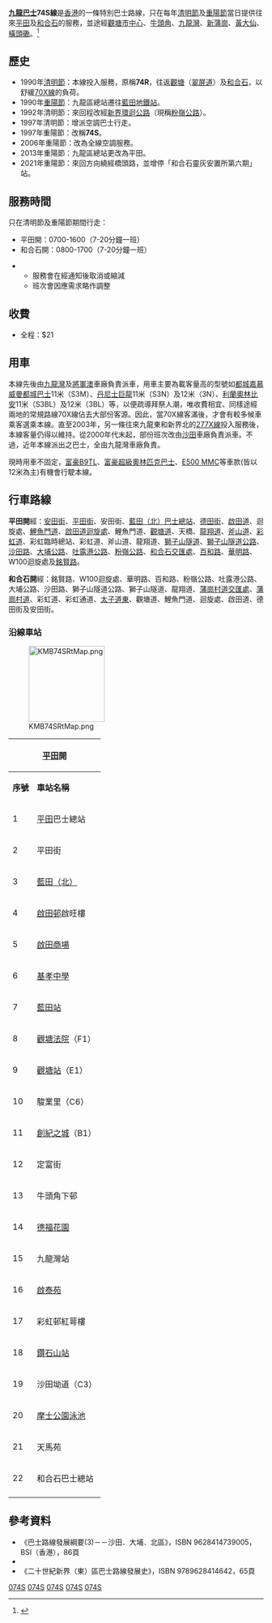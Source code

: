 {{公共汽車路線基礎資訊
|路線名稱             = 九龍巴士74S線
|外文名稱             = KMB Route 74S
|代表圖像             = ATENU40 KMB 74S 14-10-2021.jpg
|代表圖像二           = 
|經營者               = 九龍巴士
|所屬車廠             = 九龍灣車廠（K）
|路線用車             = 不固定
|起點站               = [[平田邨|平田]]
|途經地點             = [[觀塘|觀塘]]、[[牛頭角|牛頭角]]、[[黃大仙_(香港地方)|黃大仙]]、[[獅子山隧道|獅子山隧道]]、[[沙田路_(香港)|沙田路]]、[[吐露港公路|吐露港公路]]、[[粉嶺公路|粉嶺公路]]
|終點站               = [[和合石|和合石]]
|路線性質             = 清明節及重陽節特別路線
|全程行駛里程         = 33.3公里
|全程行車時間         = 60分鐘
|服務時間             = 
|起點站服務時間       = 清明節及重陽節期間：07:00 - 16:00
|終點站服務時間       = 清明節及重陽節期間：08:10 - 17:00
|班次頻率             = 7-20分
|全程收費             = $21
|分段收費站點         = 
|去程分段收費站點     = 
|回程分段收費站點     = 
|服務時間以外替代路線 = [[九龍巴士277X線|九龍巴士277X線]]
|主要競爭交通         = 九龍巴士277X線<br>[[港鐵|港鐵]]
}}

'''[[九龍巴士|九龍巴士]]74S線'''是[[香港|香港]]的一條特別巴士路線，只在每年[[清明節|清明節]]及[[重陽節|重陽節]]當日提供往來[[平田邨|平田]]及[[和合石|和合石]]的服務，並途經[[觀塘市中心|觀塘市中心]]、[[牛頭角|牛頭角]]、[[九龍灣|九龍灣]]、[[新蒲崗|新蒲崗]]、[[黃大仙_(香港地方)|黃大仙]]、[[橫頭磡|橫頭磡]]。<ref>{{Cite web |url=http://www.681busterminal.com/74s.html |title=存档副本 |accessdate=2008-07-18 |archive-date=2020-09-25 |archive-url=https://web.archive.org/web/20200925173249/http://www.681busterminal.com/74s.html |dead-url=no }}</ref>

==歷史==
*1990年[[清明節|清明節]]：本線投入服務，原稱'''74R'''，往返[[觀塘|觀塘]]（[[翠屏道|翠屏道]]）及[[和合石|和合石]]，以舒緩[[九龍巴士70X線|70X線]]的負荷。
*1990年[[重陽節|重陽節]]：九龍區總站遷往[[藍田站_(香港)|藍田地鐵站]]。
*1992年清明節：來回程改經[[新界環迴公路|新界環迴公路]]（現稱[[粉嶺公路|粉嶺公路]]）。
*1997年清明節：增派空調巴士行走。
*1997年重陽節：改稱'''74S'''。
*2006年重陽節：改為全線空調服務。
*2013年重陽節：九龍區總站更改為平田。
*2021年重陽節：來回方向繞經橋頭路，並增停「和合石靈灰安置所第六期」站。

==服務時間==
只在清明節及重陽節期間行走：
*平田開：0700-1600（7-20分鐘一班）
*和合石開：0800-1700（7-20分鐘一班）

**服務會在經通知後取消或縮減
**班次會因應需求略作調整

==收費==
*全程：$21
{{fare-remarks|KMB|fcs=Y}}

==用車==
本線先後由[[九龍灣|九龍灣]]及[[將軍澳|將軍澳]]車廠負責派車，用車主要為載客量高的型號如[[都城嘉慕威曼都城巴士|都城嘉慕威曼都城巴士]]11米（S3M）、[[丹尼士巨龍|丹尼士巨龍]]11米（S3N）及12米（3N）、[[利蘭奧林比安|利蘭奧林比安]]11米（S3BL）及12米（3BL）等，以便疏導拜祭人潮，唯收費相宜、同樣途經兩地的常規路線70X線佔去大部份客源。因此，當70X線客滿後，才會有較多候車乘客選乘本線。直至2003年，另一條往來九龍東和新界北的[[九龍巴士277X線|277X線]]投入服務後，本線客量仍得以維持。從2000年代末起，部份班次改由[[沙田_(香港)|沙田]]車廠負責派車。不過，近年本線派出之巴士，全由九龍灣車廠負責。

現時用車不固定，[[富豪B9TL|富豪B9TL]]、[[富豪超級奧林匹克巴士|富豪超級奧林匹克巴士]]、[[E500_MMC|E500 MMC]]等車款(皆以12米為主)有機會行駛本線。

==行車路線==
'''平田開'''經：[[安田街|安田街]]、[[平田街|平田街]]、安田街、[[藍田（北）巴士總站|藍田（北）巴士總站]]、[[德田街|德田街]]、[[啟田道|啟田道]]、迴旋處、[[鯉魚門道|鯉魚門道]]、[[啟田道迴旋處|啟田道迴旋處]]、鯉魚門道、[[觀塘道|觀塘道]]、天橋、[[龍翔道|龍翔道]]、[[斧山道|斧山道]]、[[彩虹道|彩虹道]]、彩虹臨時總站、彩虹道、斧山道、龍翔道、[[獅子山隧道|獅子山隧道]]、[[獅子山隧道公路|獅子山隧道公路]]、[[沙田路_(香港)|沙田路]]、[[大埔公路|大埔公路]]、[[吐露港公路|吐露港公路]]、[[粉嶺公路|粉嶺公路]]、[[和合石交匯處|和合石交匯處]]、[[百和路|百和路]]、[[華明路|華明路]]、W100迴旋處及[[銘賢路|銘賢路]]。

'''和合石開'''經：銘賢路、W100迴旋處、華明路、百和路、粉嶺公路、吐露港公路、大埔公路、沙田路、獅子山隧道公路、獅子山隧道、龍翔道、[[蒲崗村道交匯處|蒲崗村道交匯處]]、[[蒲崗村道|蒲崗村道]]、彩虹道、彩虹通道、[[太子道東|太子道東]]、觀塘道、鯉魚門道、迴旋處、啟田道、德田街及安田街。

===沿線車站===
[[File:KMB74SRtMap.png|150px]]
{|class="wikitable" style="text-align: center"
!colspan=3|[[平田邨|平田]]開 !! colspan="3" | [[和合石|和合石]]開
|-
!'''序號'''!!'''車站名稱'''!!'''位置'''!!'''序號'''!!'''車站名稱'''!!'''位置'''
|-
| 1||[[平田邨|平田]]巴士總站||[[平田公共運輸交匯處|平田公共運輸交匯處]]||1||colspan=2|[[和合石|和合石]]巴士總站
|-
|2||colspan=2|平田街||2||[[天馬苑|天馬苑]]||rowspan="4"|[[龍翔道|龍翔道]]
|-
|3||[[藍田_(香港)|藍田（北）]]||[[藍田（北）巴士總站|藍田（北）巴士總站]]||3||[[龍翔官立中學|龍翔官立中學]]
|-
|4||[[啟田邨|啟田邨]]啟旺樓||德田街||4||[[黃大仙站|黃大仙站]]（B6）
|-
|5||[[啟田商場|啟田商場]]||rowspan="2"|啟田道||5||[[沙田坳道|沙田坳道]]（A1）
|-
|6||[[聖公會基孝中學|基孝中學]]||6||[[四美街|四美街]]||[[彩虹道|彩虹道]]
|-
|7||[[藍田站_(香港)|藍田站]]||rowspan="2"|[[鯉魚門道|鯉魚門道]]||7||[[彩虹邨|彩虹邨]]碧海樓||彩虹邨通道
|-
|8||[[觀塘法院|觀塘法院]]（F1）||8||[[啟業邨|啟業邨]]||rowspan="6"|[[觀塘道|觀塘道]]
|-
|9||[[觀塘站|觀塘站]]（E1）||rowspan="8"|觀塘道||9||[[九龍灣站|九龍灣站]]
|-
|10||駿業里（C6）||10||[[牛頭角下邨|牛頭角下邨]]
|-
|11||[[創紀之城|創紀之城]]（B1）||11||觀塘道休憩處
|-
|12||定富街||12||[[牛頭角站|牛頭角站]]（V3）
|-
|13||牛頭角下邨||13||[[觀塘市中心|觀塘市中心]]（T5）
|-
|14||[[德福花園|德福花園]]||14||觀塘站（R2）||[[觀塘站公共運輸交匯處|觀塘站公共運輸交匯處]]
|-
|15||九龍灣站||15||[[觀塘游泳池|觀塘游泳池]]||rowspan="2"|鯉魚門道
|-
|16||[[啟泰苑|啟泰苑]]||16||藍田站
|-
|17||彩虹邨紅萼樓||rowspan="5"|龍翔道||17||基孝中學||rowspan="3"|啟田道
|-
|18||[[鑽石山站|鑽石山站]]||18||[[康田苑|康田苑]]
|-
|19||沙田坳道（C3）||19||啟田邨啟仁樓
|-
|20||[[摩士公園泳池|摩士公園泳池]]||20||啟田邨||rowspan="2"|德田街
|-
|21||天馬苑||21||[[德田邨#德田廣場|德田廣場]]
|-
|22||colspan=2|和合石巴士總站||22||[[平田邨|平田邨]]平真樓||安田街
|-
| colspan="3" | ||23||平田巴士總站||平田公共運輸交匯處
|}

==參考資料==
<references />
*《巴士路線發展綱要(3)－－沙田．大埔．北區》，ISBN 9628414739005，BSI（香港），86頁
*{{cite book |last=郭炳華 |first= |date=2010年 |title=蛻變中的香港巴士（九龍新界篇） |url= |location=香港 |publisher=80M巴士專門店 |page= |isbn=962-8686-95-X |author-link= }}
*《二十世紀新界（東）區巴士路線發展史》，ISBN 9789628414642，65頁

{{北區巴士路線列表}}{{觀塘區巴士路線列表}}{{香港掃墓特別巴士路線}}{{獅子山隧道巴士路線|074S}}

[[Category:九龍巴士路線|074S]]
[[Category:九龍巴士特別巴士路線|074S]]
[[Category:清明節及重陽節特別巴士路線|074S]]
[[Category:香港北區巴士路線|074S]]
[[Category:觀塘區巴士路線|074S]]